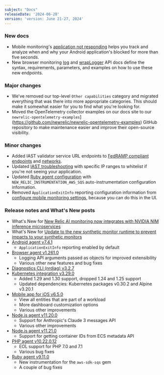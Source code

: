 ```yaml
---
subject: "Docs"
releaseDate: '2024-06-28'
version: 'version: June 21-27, 2024'
---
```


### New docs

* Mobile monitoring's [application not responding](/docs/mobile-monitoring/mobile-monitoring-ui/application-not-responding) helps you track and analyze when and why your Android application's blocked for more than five seconds.
* New browser monitoring [log](/docs/browser/new-relic-browser/browser-apis/log) and [wrapLogger](/docs/browser/new-relic-browser/browser-apis/wraplogger) API docs define the syntax, requirements, parameters, and examples on how to use these new endpoints.

### Major changes

* We've removed our top-level `Other capabilities` category and migrated everything that was there into more appropriate categories. This should make it somewhat easier for you to find what you're looking for.
* Moved the OpenTelemetry collector examples on our docs site to our  `newrelic-opentelemetry-examples`](https://github.com/newrelic/newrelic-opentelemetry-examples) GitHub repository to make maintenance easier and improve their open-source visibility.



### Minor changes

* Added IAST validator service URL endpoints to [FedRAMP compliant endpoints](/docs/security/security-privacy/compliance/fedramp-compliant-endpoints/#agents) and [networks](/docs/new-relic-solutions/get-started/networks/#new-relic-endpoints).
* Updated [IAST troubleshooting](/docs/iast/troubleshooting/#see-my-application) with specific IP ranges to whitelist if you're not seeing your application.
* Updated [Ruby agent configuration](/docs/apm/agents/ruby-agent/configuration/ruby-agent-configuration/#instrumentation-aws_sqs) with `NEW_RELIC_INSTRUMENTATION_AWS_SQS` auto-instrumentation configuration information.
* Removed `ApplicationExitInfo` reporting configuration information from [configure mobile monitoring settings](/docs/mobile-monitoring/new-relic-mobile/mobile-sdk/configure-settings), because you can do this in the UI.


### Release notes and What's New posts

* What's New for [New Relic AI monitoring now integrates with NVIDIA NIM inference microservices](/whats-new/2024/06/whats-new-06-24-nvidianim)
* What's New for [Update to the new synthetic monitor runtime to prevent impacts to your synthetic monitors](/whats-new/2024/06/whats-new-06-26-eol-synthetics-runtime-cpm)
* [Android agent v7.4.1](/docs/release-notes/mobile-release-notes/android-release-notes/android-741)
    * `ApplicationExitInfo` reporting enabled by default
* [Browser agent v1.261.0](/docs/release-notes/new-relic-browser-release-notes/browser-agent-release-notes/browser-agent-v1.261.0)
    * Logging API arguments passed as objects for improved extensibility
    * Various other new features and bug fixes
* [Diagnostics CLI (nrdiag) v3.2.7](/docs/release-notes/diagnostics-release-notes/diagnostics-cli-release-notes/diagnostics-cli-327)
* [Kubernetes integration v3.29.0](/docs/release-notes/infrastructure-release-notes/kubernetes-integration-release-notes/kubernetes-integration-3-29-0)
    * Added 1.29 and 1.30 support, dropped 1.24 and 1.25 support
    * Updated dependencies: Kubernetes packages v0.30.2 and Alpine v3.20.1
* [Mobile app for iOS v6.5.0](/docs/release-notes/mobile-apps-release-notes/new-relic-ios-release-notes/new-relic-ios-6050)
    * View all entities that are part of a workload
    * More dashboard customization options
    * Various other improvements
* [Node.js agent v11.20.0](/docs/release-notes/agent-release-notes/nodejs-release-notes/node-agent-11-20-0)
    * Support for Anthropic's Claude 3 messages API
    * Various other improvements
* [Node.js agent v11.21.0](/docs/release-notes/agent-release-notes/nodejs-release-notes/node-agent-11-21-0)
    * Support for getting container IDs from ECS metadata API
* [PHP agent v10.22.0.12](/docs/release-notes/agent-release-notes/php-release-notes/php-agent-10-22-0-12)
    * EOL support for PHP 7.0 and 7.1
    * Various bug fixes
* [Ruby agent v9.11.0](/docs/release-notes/agent-release-notes/ruby-release-notes/ruby-agent-9-11-0)
    * New instrumentation for the `aws-sdk-sqs` gem
    * A couple of bug fixes



















